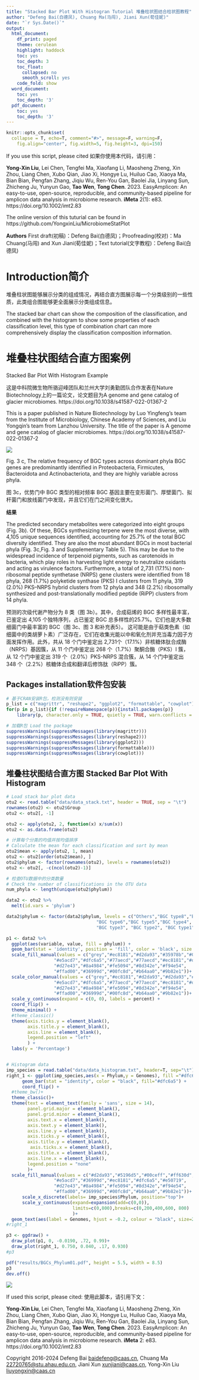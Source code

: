 ---
title: "Stacked Bar Plot With Histogran Tutorial 堆叠柱状图结合柱状图教程"
author: "Defeng Bai(白德凤), Chuang Ma(马闯), Jiani Xun(荀佳妮)"
date: "`r Sys.Date()`"
output:
  html_document:
    df_print: paged
    theme: cerulean
    highlight: haddock
    toc: yes
    toc_depth: 3
    toc_float:
      collapsed: no
      smooth_scroll: yes
    code_fold: show
  word_document:
    toc: yes
    toc_depth: '3'
  pdf_document:
    toc: yes
    toc_depth: '3'
---

```{r setup, include=FALSE}
knitr::opts_chunk$set(
  collapse = T, echo=T, comment="#>", message=F, warning=F,
	fig.align="center", fig.width=5, fig.height=3, dpi=150)
```


If you use this script, please cited 如果你使用本代码，请引用：

**Yong-Xin Liu**, Lei Chen, Tengfei Ma, Xiaofang Li, Maosheng Zheng, Xin Zhou, Liang Chen, Xubo Qian, Jiao Xi, Hongye Lu, Huiluo Cao, Xiaoya Ma, Bian Bian, Pengfan Zhang, Jiqiu Wu, Ren-You Gan, Baolei Jia, Linyang Sun, Zhicheng Ju, Yunyun Gao, **Tao Wen**, **Tong Chen**. 2023. EasyAmplicon: An easy-to-use, open-source, reproducible, and community-based pipeline for amplicon data analysis in microbiome research. **iMeta** 2(1): e83. https://doi.org/10.1002/imt2.83

The online version of this tuturial can be found in https://github.com/YongxinLiu/MicrobiomeStatPlot


**Authors**
First draft(初稿)：Defeng Bai(白德凤)；Proofreading(校对)：Ma Chuang(马闯) and Xun Jiani(荀佳妮)；Text tutorial(文字教程)：Defeng Bai(白德凤)


# Introduction简介

堆叠柱状图能够展示分类的组成情况，再结合直方图展示每一个分类级别的一些性质，此类组合图能够更全面展示分类组成信息。

The stacked bar chart can show the composition of the classification, and combined with the histogram to show some properties of each classification level, this type of combination chart can more comprehensively display the classification composition information.


# 堆叠柱状图结合直方图案例
Stacked Bar Plot With Histogram Example

这是中科院微生物所骆迎峰团队和兰州大学刘勇勤团队合作发表在Nature Biotechnology上的一篇论文，论文题目为A genome and gene catalog of glacier microbiomes. https://doi.org/10.1038/s41587-022-01367-2

This is a paper published in Nature Biotechnology by Luo Yingfeng's team from the Institute of Microbiology, Chinese Academy of Sciences, and Liu Yongqin's team from Lanzhou University. The title of the paper is A genome and gene catalog of glacier microbiomes. https://doi.org/10.1038/s41587-022-01367-2

![](e1.NBT.01.jpg)

Fig. 3 c, The relative frequency of BGC types across dominant phyla BGC genes are predominantly identified in Proteobacteria, Firmicutes, Bacteroidota and 
Actinobacteriota, and they are highly variable across phyla. 

图 3c，优势门中 BGC 类型的相对频率 BGC 基因主要在变形菌门、厚壁菌门、拟杆菌门和放线菌门中发现，并且它们在门之间变化很大。


**结果**

The predicted secondary metabolites were categorized into eight groups (Fig. 3b). Of these, BGCs synthesizing terpene were the most diverse, with 4,105 unique sequences identified, accounting for 25.7% of the total BGC diversity identified. They are also the most abundant BGCs in most bacterial phyla (Fig. 3c,Fig. 3 and Supplementary Table 5). This may be due to the widespread incidence of terpenoid pigments, such as carotenoids in bacteria, which play roles in harvesting light energy to neutralize oxidants and acting as virulence factors. Furthermore, a total of 2,731 (17.1%) non-ribosomal peptide synthetase (NRPS) gene clusters were identified from 18 phyla, 268 (1.7%) polyketide synthase (PKS) I clusters from 11 phyla, 319 (2.0%) PKS–NRPS hybrid clusters from 12 phyla and 348 (2.2%) ribosomally synthesized and post-translationally modified peptide (RiPP) clusters from 14 phyla.

预测的次级代谢产物分为 8 类（图 3b）。其中，合成萜烯的 BGC 多样性最丰富，已鉴定出 4,105 个独特序列，占已鉴定 BGC 总多样性的25.7%。它们也是大多数细菌门中最丰富的 BGC（图 3c、图 3 和补充表5）。 这可能是由于萜类色素（如细菌中的类胡萝卜素）广泛存在，它们在收集光能以中和氧化剂并充当毒力因子方面发挥作用。此外，共从 18 个门中鉴定出 2,731个（17.1%）非核糖体肽合成酶（NRPS）基因簇，从 11 个门中鉴定出 268 个（1.7%）聚酮合酶（PKS）I 簇，从 12 个门中鉴定出 319 个（2.0%）PKS-NRPS 混合簇，从 14 个门中鉴定出 348 个（2.2%）核糖体合成和翻译后修饰肽（RiPP）簇。


## Packages installation软件包安装

```{r}
# 基于CRAN安装R包，检测没有则安装
p_list = c("magrittr", "reshape2", "ggplot2", "formattable", "cowplot")
for(p in p_list){if (!requireNamespace(p)){install.packages(p)}
    library(p, character.only = TRUE, quietly = TRUE, warn.conflicts = FALSE)}

# 加载R包 Load the package
suppressWarnings(suppressMessages(library(magrittr)))
suppressWarnings(suppressMessages(library(reshape2)))
suppressWarnings(suppressMessages(library(ggplot2)))
suppressWarnings(suppressMessages(library(formattable)))
suppressWarnings(suppressMessages(library(cowplot)))

```



## 堆叠柱状图结合直方图 Stacked Bar Plot With Histogram

```{r}
# Load stack bar plot data
otu2 <- read.table("data/data_stack.txt", header = TRUE, sep = "\t")
rownames(otu2) <- otu2$Group
otu2 <- otu2[, -1]

otu2 <- apply(otu2, 2, function(x) x/sum(x))
otu2 <- as.data.frame(otu2)

# 计算每个分类的均值并按均值排序
# Calculate the mean for each classification and sort by mean
otu2$mean <- apply(otu2, 1, mean)
otu2 <- otu2[order(otu2$mean), ]
otu2$phylum <- factor(rownames(otu2), levels = rownames(otu2))
otu2 <- otu2[, -c(ncol(otu2)-1)]

# 检查OTU数据中的分类数量
# Check the number of classifications in the OTU data
num_phyla <- length(unique(otu2$phylum))

data2 <- otu2 %>%
  melt(id.vars = 'phylum')

data2$phylum <- factor(data2$phylum, levels = c("Others","BGC type8","BGC type7",
                                  "BGC type6","BGC type5","BGC type4",
                                  "BGC type3", "BGC type2", "BGC type1"))

p1 <- data2 %>% 
  ggplot(aes(variable, value, fill = phylum)) +
  geom_bar(stat = 'identity', position = 'fill', color = 'black', size = 0.3) +  
  scale_fill_manual(values = c("grey","#ec8181","#d2da93","#35978b","#00ceff","#ff630d","#35978b",
                  "#e5acd7","#dfc6a5","#77aecd","#77aecd","#ec8181","#dfc6a5","#e50719",
                  "#d27e43","#8a4984","#fe5094","#8d342e","#f94e54",
                  "#ffad00","#36999d","#00fc8d","#b64aa0","#9b82e1"))+
  scale_color_manual(values = c("grey","#ec8181","#d2da93","#d2da93","#5196d5","#00ceff","#ff630d","#35978b",
                  "#e5acd7","#dfc6a5","#77aecd","#77aecd","#ec8181","#dfc6a5","#e50719",
                  "#d27e43","#8a4984","#fe5094","#8d342e","#f94e54",
                  "#ffad00","#36999d","#00fc8d","#b64aa0","#9b82e1"))+
  scale_y_continuous(expand = c(0, 0), labels = percent) +  
  coord_flip() +  
  theme_minimal() + 
  #theme_classic()
  theme(axis.ticks.y = element_blank(),
        axis.title.y = element_blank(),
        axis.line = element_blank(),
        legend.position = "left"
        ) +  
  labs(y = 'Percentage')


# Histogram data
imp_species = read.table("data/data_histogram.txt", header=T, sep="\t")
right_1 <- ggplot(imp_species,aes(x = Phylum,y = Genomes), fill ="#dfc6a5") +
      geom_bar(stat = "identity", color = "black", fill="#dfc6a5") +
      coord_flip() +
  #theme_bw()+
  theme_classic()+
  theme(text = element_text(family = 'sans', size = 14),
        panel.grid.major = element_blank(),
        panel.grid.minor = element_blank(),
        axis.text.x = element_blank(),
        axis.text.y = element_blank(),
        axis.line.y = element_blank(),
        axis.ticks.y = element_blank(),
        axis.title.y = element_blank(),
         axis.ticks.x = element_blank(),
        axis.title.x = element_blank(),
        axis.line.x = element_blank(),
        legend.position = "none"
        )+
  scale_fill_manual(values = c("#d2da93","#5196d5","#00ceff","#ff630d","#9b82e1",
                  "#e5acd7","#36999d","#ec8181","#dfc6a5","#e50719",
                  "#d27e43","#8a4984","#fe5094","#8d342e","#f94e54",
                  "#ffad00","#36999d","#00fc8d","#b64aa0","#9b82e1"))+
      scale_x_discrete(labels= imp_species$Phylum, position="top")+
      scale_y_continuous(expand=expansion(add=c(0,0)),
                         limits=c(0,800),breaks=c(0,200,400,600, 800)
                         )+
  geom_text(aes(label = Genomes, hjust = -0.2, colour = "black", size=2), colour="black")
#right_1

p3 <- ggdraw() +
  draw_plot(p1, 0, -0.0190, .72, 0.99)+
  draw_plot(right_1, 0.750, 0.040, .17, 0.930)
#p3

pdf("results/BGCs_Phylum01.pdf", height = 5.5, width = 8.5)
p3
dev.off()

```

![](e1.BGCs.01.jpg)

If used this script, please cited:
使用此脚本，请引用下文：

**Yong-Xin Liu**, Lei Chen, Tengfei Ma, Xiaofang Li, Maosheng Zheng, Xin Zhou, Liang Chen, Xubo Qian, Jiao Xi, Hongye Lu, Huiluo Cao, Xiaoya Ma, Bian Bian, Pengfan Zhang, Jiqiu Wu, Ren-You Gan, Baolei Jia, Linyang Sun, Zhicheng Ju, Yunyun Gao, **Tao Wen**, **Tong Chen**. 2023. EasyAmplicon: An easy-to-use, open-source, reproducible, and community-based pipeline for amplicon data analysis in microbiome research. **iMeta** 2: e83. https://doi.org/10.1002/imt2.83

Copyright 2016-2024 Defeng Bai <baidefeng@caas.cn>, Chuang Ma <22720765@stu.ahau.edu.cn>, Jiani Xun <xunjiani@caas.cn>, Yong-Xin Liu <liuyongxin@caas.cn>

